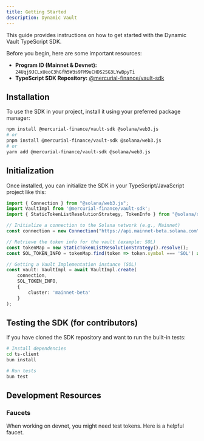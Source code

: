 ```yaml
---
title: Getting Started
description: Dynamic Vault
---
```


This guide provides instructions on how to get started with the Dynamic Vault TypeScript SDK.

Before you begin, here are some important resources:

-   **Program ID (Mainnet & Devnet):** `24Uqj9JCLxUeoC3hGfh5W3s9FM9uCHDS2SG3LYwBpyTi`
-   **TypeScript SDK Repository:** [@mercurial-finance/vault-sdk](https://github.com/MeteoraAg/vault-sdk)

## Installation

To use the SDK in your project, install it using your preferred package manager:

```bash
npm install @mercurial-finance/vault-sdk @solana/web3.js
# or
pnpm install @mercurial-finance/vault-sdk @solana/web3.js
# or
yarn add @mercurial-finance/vault-sdk @solana/web3.js
```

## Initialization

Once installed, you can initialize the SDK in your TypeScript/JavaScript project like this:

```typescript
import { Connection } from "@solana/web3.js";
import VaultImpl from '@mercurial-finance/vault-sdk';
import { StaticTokenListResolutionStrategy, TokenInfo } from "@solana/spl-token-registry";

// Initialize a connection to the Solana network (e.g., Mainnet)
const connection = new Connection("https://api.mainnet-beta.solana.com");

// Retrieve the token info for the vault (example: SOL)
const tokenMap = new StaticTokenListResolutionStrategy().resolve();
const SOL_TOKEN_INFO = tokenMap.find(token => token.symbol === 'SOL') as TokenInfo;

// Getting a Vault Implementation instance (SOL)
const vault: VaultImpl = await VaultImpl.create(
    connection,
    SOL_TOKEN_INFO,
    {
        cluster: 'mainnet-beta'
    }
);
```

## Testing the SDK (for contributors)

If you have cloned the SDK repository and want to run the built-in tests:

```bash
# Install dependencies
cd ts-client
bun install

# Run tests
bun test
```

## Development Resources

### Faucets

<CardGroup cols={1}>
  <Card title="Devnet Faucet" icon="faucet" href="https://faucet.raccoons.dev/">
    <p>When working on devnet, you might need test tokens. Here is a helpful faucet.</p>
  </Card>
</CardGroup>
